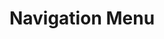 ---
title: Navigation Menu
description: ''
draft: true
repo: https://github.com
accessibility: https://github.com
---